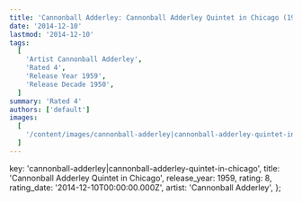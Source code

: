 ```yaml
---
title: 'Cannonball Adderley: Cannonball Adderley Quintet in Chicago (1959)'
date: '2014-12-10'
lastmod: '2014-12-10'
tags:
  [
    'Artist Cannonball Adderley',
    'Rated 4',
    'Release Year 1959',
    'Release Decade 1950',
  ]
summary: 'Rated 4'
authors: ['default']
images:
  [
    '/content/images/cannonball-adderley|cannonball-adderley-quintet-in-chicago.jpg',
  ]
---
```


  key: 'cannonball-adderley|cannonball-adderley-quintet-in-chicago',
  title: 'Cannonball Adderley Quintet in Chicago',
  release_year: 1959,
  rating: 8,
  rating_date: '2014-12-10T00:00:00.000Z',
  artist: 'Cannonball Adderley',
};

<MusicRating data={data} />
